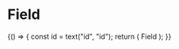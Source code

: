 
<Meta title="Objects/Form/Fields" component={Field} />

# Field

<Preview>
  <Story name="Field">
    {() => {
      const id = text("id", "id");
      return (
        <Fragment>
          <Label id={id} block>
            Field
          </Label>
          <Field
            id={text("id", "id")}
            type={select("type", { text: "text", search: "search" })}
            name={text("name", "name")}
            value={text("value", "Value")}
          />
        </Fragment>
      );
    }}
  </Story>
</Preview>
